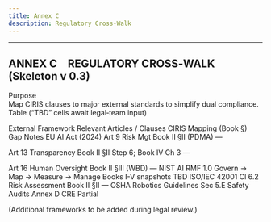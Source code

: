 ```yaml
---
title: Annex C
description: Regulatory Cross-Walk
---
```


---
ANNEX C REGULATORY CROSS‑WALK   (Skeleton v 0.3)
---

Purpose  
Map CIRIS clauses to major external standards to simplify dual compliance.
Table (“TBD” cells await legal‑team input)

External Framework
Relevant Articles / Clauses
CIRIS Mapping (Book §)
Gap Notes
EU AI Act (2024)
Art 9 Risk Mgt
Book II §II (PDMA)
—


Art 13 Transparency
Book II §II Step 6; Book IV Ch 3
—


Art 16 Human Oversight
Book II §III (WBD)
—
NIST AI RMF 1.0
Govern → Map → Measure → Manage
Books I-V snapshots
TBD
ISO/IEC 42001
Cl 6.2 Risk Assessment
Book II §II
—
OSHA Robotics Guidelines
Sec 5.E Safety Audits
Annex D CRE
Partial

(Additional frameworks to be added during legal review.)


